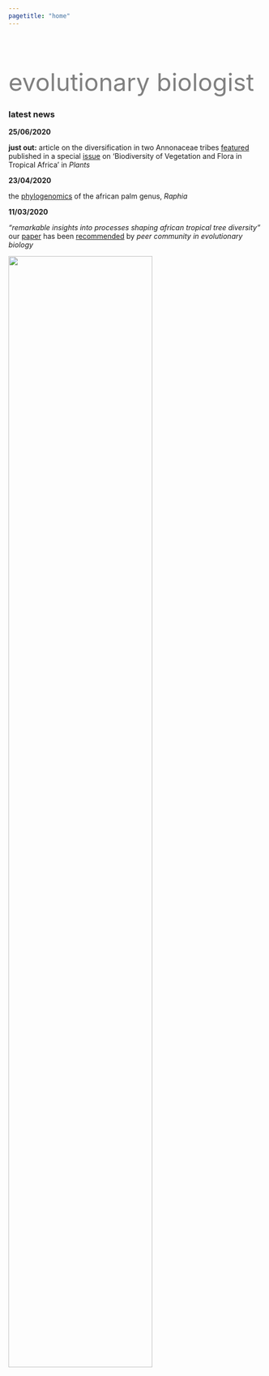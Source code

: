 ```yaml
---
pagetitle: "home"
---
```


<div class="col2" style="padding-top:50px">

<font size="60" color="grey" style="LINE-HEIGHT:60px">evolutionary biologist</font>

### latest news

**25/06/2020**

__just out:__ article on the diversification in two Annonaceae tribes [featured](https://doi.org/10.3390/d12060227) published in a special [issue](https://www.mdpi.com/journal/diversity/special_issues/biodiversity_vegetation_flora) on 'Biodiversity of Vegetation and Flora in Tropical Africa' in _Plants_

**23/04/2020**

the [phylogenomics](https://doi.org/10.1038/s41598-019-52403-2) of the african palm genus, _Raphia_

**11/03/2020**

_"remarkable insights into processes shaping african tropical tree diversity"_ our [paper](https://doi.org/10.1101/807727) has been [recommended](https://evolbiol.peercommunityin.org/public/rec?id=225&reviews=True) by _peer community in evolutionary biology_

<div id="me">
![](images/me_circle3.png){width=75% style="float:center padding:100px"}
</div>

</div>
